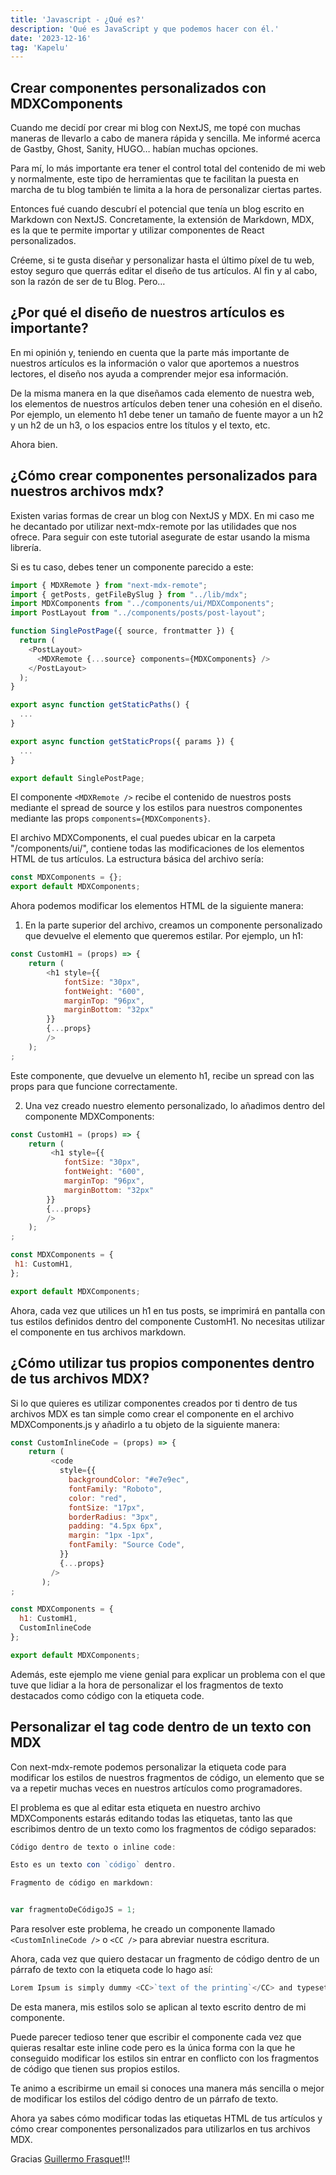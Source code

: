 ```yaml
---
title: 'Javascript - ¿Qué es?'
description: 'Qué es JavaScript y que podemos hacer con él.'
date: '2023-12-16'
tag: 'Kapelu'
---
```

<article>

<h1>Crear componentes personalizados con MDXComponents</h1>

Cuando me decidí por crear mi blog con NextJS, me topé con muchas maneras de llevarlo a cabo de manera rápida y sencilla. Me informé acerca de Gastby, Ghost, Sanity, HUGO… habían muchas opciones.

Para mí, lo más importante era tener el control total del contenido de mi web y normalmente, este tipo de herramientas que te facilitan la puesta en marcha de tu blog también te limita a la hora de personalizar ciertas partes.

Entonces fué cuando descubrí el potencial que tenía un blog escrito en Markdown con NextJS. Concretamente, la extensión de Markdown, MDX, es la que te permite importar y utilizar componentes de React personalizados.

Créeme, si te gusta diseñar y personalizar hasta el último píxel de tu web, estoy seguro que querrás editar el diseño de tus artículos. Al fin y al cabo, son la razón de ser de tu Blog. Pero…

<h2>¿Por qué el diseño de nuestros artículos es importante?</h2>

En mi opinión y, teniendo en cuenta que la parte más importante de nuestros artículos es la información o valor que aportemos a nuestros lectores, el diseño nos ayuda a comprender mejor esa información.

De la misma manera en la que diseñamos cada elemento de nuestra web, los elementos de nuestros artículos deben tener una cohesión en el diseño. Por ejemplo, un elemento h1 debe tener un tamaño de fuente mayor a un h2 y un h2 de un h3, o los espacios entre los títulos y el texto, etc.

Ahora bien.

## ¿Cómo crear componentes personalizados para nuestros archivos mdx?

Existen varias formas de crear un blog con NextJS y MDX. En mi caso me he decantado por utilizar next-mdx-remote por las utilidades que nos ofrece. Para seguir con este tutorial asegurate de estar usando la misma librería.

Si es tu caso, debes tener un componente parecido a este:
```js
import { MDXRemote } from "next-mdx-remote";
import { getPosts, getFileBySlug } from "../lib/mdx";
import MDXComponents from "../components/ui/MDXComponents";
import PostLayout from "../components/posts/post-layout";

function SinglePostPage({ source, frontmatter }) {
  return (
    <PostLayout>
      <MDXRemote {...source} components={MDXComponents} />
    </PostLayout>
  );
}

export async function getStaticPaths() {
  ...
}

export async function getStaticProps({ params }) {
  ...
}

export default SinglePostPage;
```
El componente `<MDXRemote />` recibe el contenido de nuestros posts mediante el spread de source y los estilos para nuestros componentes mediante las props `components={MDXComponents}`.

El archivo MDXComponents, el cual puedes ubicar en la carpeta "/components/ui/", contiene todas las modificaciones de los elementos HTML de tus artículos. La estructura básica del archivo sería:
```js
const MDXComponents = {};
export default MDXComponents;
```
Ahora podemos modificar los elementos HTML de la siguiente manera:

1. En la parte superior del archivo, creamos un componente personalizado que devuelve el elemento que queremos estilar. Por ejemplo, un h1:
```js
const CustomH1 = (props) => {
    return (
        <h1 style={{
            fontSize: "30px",
            fontWeight: "600",
            marginTop: "96px",
            marginBottom: "32px"
        }}
        {...props}
        />
    );
;
```
Este componente, que devuelve un elemento h1, recibe un spread con las props para que funcione correctamente.

2. Una vez creado nuestro elemento personalizado, lo añadimos dentro del componente MDXComponents:
```js
const CustomH1 = (props) => {
    return (
         <h1 style={{
            fontSize: "30px",
            fontWeight: "600",
            marginTop: "96px",
            marginBottom: "32px"
        }}
        {...props}
        />
    );
;

const MDXComponents = {
 h1: CustomH1,
};

export default MDXComponents;
```

Ahora, cada vez que utilices un h1 en tus posts, se imprimirá en pantalla con tus estilos definidos dentro del componente CustomH1. No necesitas utilizar el componente en tus archivos markdown.

<h2>¿Cómo utilizar tus propios componentes dentro de tus archivos MDX?</h2>

Si lo que quieres es utilizar componentes creados por ti dentro de tus archivos MDX es tan simple como crear el componente en el archivo MDXComponents.js y añadirlo a tu objeto de la siguiente manera:

```js
const CustomInlineCode = (props) => {
    return (
         <code
           style={{
             backgroundColor: "#e7e9ec",
             fontFamily: "Roboto",
             color: "red",
             fontSize: "17px",
             borderRadius: "3px",
             padding: "4.5px 6px",
             margin: "1px -1px",
             fontFamily: "Source Code",
           }}
           {...props}
         />
       );
;

const MDXComponents = {
  h1: CustomH1,
  CustomInlineCode
};

export default MDXComponents;
```

Además, este ejemplo me viene genial para explicar un problema con el que tuve que lidiar a la hora de personalizar el los fragmentos de texto destacados como código con la etiqueta code.

<h2>Personalizar el tag code dentro de un texto con MDX</h2>

Con next-mdx-remote podemos personalizar la etiqueta code para modificar los estilos de nuestros fragmentos de código, un elemento que se va a repetir muchas veces en nuestros artículos como programadores.

El problema es que al editar esta etiqueta en nuestro archivo MDXComponents estarás editando todas las etiquetas, tanto las que escribimos dentro de un texto como los fragmentos de código separados:

```js
Código dentro de texto o inline code:

Esto es un texto con `código` dentro.

Fragmento de código en markdown:


var fragmentoDeCódigoJS = 1;
```


Para resolver este problema, he creado un componente llamado `<CustomInlineCode />` o `<CC />` para abreviar nuestra escritura.

Ahora, cada vez que quiero destacar un fragmento de código dentro de un párrafo de texto con la etiqueta code lo hago así:

```js
Lorem Ipsum is simply dummy <CC>`text of the printing`</CC> and typesetting industry.
```
De esta manera, mis estilos solo se aplican al texto escrito dentro de mi componente.

Puede parecer tedioso tener que escribir el componente cada vez que quieras resaltar este inline code pero es la única forma con la que he conseguido modificar los estilos sin entrar en conflicto con los fragmentos de código que tienen sus propios estilos.

Te animo a escribirme un email si conoces una manera más sencilla o mejor de modificar los estilos del código dentro de un párrafo de texto.

Ahora ya sabes cómo modificar todas las etiquetas HTML de tus artículos y cómo crear componentes personalizados para utilizarlos en tus archivos MDX.

Gracias [Guillermo Frasquet](https://guillermofrasquet.com/como-crear-componentes-personalizados-con-mdxcomponents)!!!

</article>